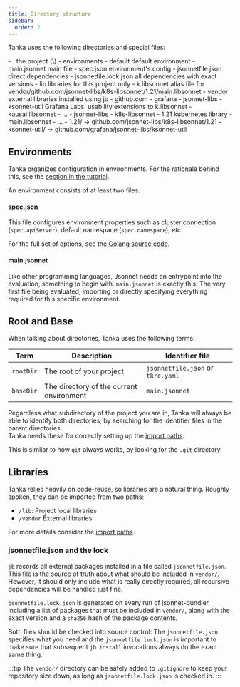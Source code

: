 ```yaml
---
title: Directory structure
sidebar:
  order: 2
---
```



Tanka uses the following directories and special files:

<FileTree>
- . the project (\<rootDir\>)
  - environments
    - default default environment
      - main.jsonnet main file
      - spec.json environment's config
  - jsonnetfile.json direct dependencies
  - jsonnetfile.lock.json all dependencies with exact versions
  - lib libraries for this project only
    - k.libsonnet alias file for vendor/github.com/jsonnet-libs/k8s-libsonnet/1.21/main.libsonnet
  - vendor external libraries installed using jb
    - github.com
      - grafana
        - jsonnet-libs
          - ksonnet-util Grafana Labs' usability extensions to k.libsonnet
            - kausal.libsonnet
            - ...
      - jsonnet-libs
        - k8s-libsonnet
          - 1.21 kubernetes library
            - main.libsonnet
            - ...
    - 1.21/ -> github.com/jsonnet-libs/k8s-libsonnet/1.21
    - ksonnet-util/ -> github.com/grafana/jsonnet-libs/ksonnet-util

</FileTree>

## Environments

Tanka organizes configuration in environments. For the rationale behind this,
see the [section in the tutorial](./tutorial/environments/).

An environment consists of at least two files:

#### spec.json

This file configures environment properties such as cluster connection
(`spec.apiServer`), default namespace (`spec.namespace`), etc.

For the full set of options, see the [Golang source
code](https://github.com/grafana/tanka/blob/main/pkg/spec/v1alpha1/environment.go).

#### main.jsonnet

Like other programming languages, Jsonnet needs an entrypoint into the
evaluation, something to begin with. `main.jsonnet` is exactly this: The very
first file being evaluated, importing or directly specifying everything required
for this specific environment.

## Root and Base

When talking about directories, Tanka uses the following terms:

| Term      | Description                              | Identifier file                   |
| --------- | ---------------------------------------- | --------------------------------- |
| `rootDir` | The root of your project                 | `jsonnetfile.json` or `tkrc.yaml` |
| `baseDir` | The directory of the current environment | `main.jsonnet`                    |

Regardless what subdirectory of the project you are in, Tanka will always be
able to identify both directories, by searching for the identifier files in the
parent directories.  
Tanka needs these for correctly setting up the [import paths](./libraries/import-paths/).

This is similar to how `git` always works, by looking for the `.git` directory.

## Libraries

Tanka relies heavily on code-reuse, so libraries are a natural thing. Roughly
spoken, they can be imported from two paths:

- `/lib`: Project local libraries
- `/vendor` External libraries

For more details consider the [import paths](./libraries/import-paths/).

### jsonnetfile.json and the lock

`jb` records all external packages installed in a file called
`jsonnetfile.json`. This file is the source of truth about what should be
included in `vendor/`. However, it should only include what is really directly
required, all recursive dependencies will be handled just fine.

`jsonnetfile.lock.json` is generated on every run of jsonnet-bundler, including
a list of packages that must be included in `vendor/`, along with the exact
version and a `sha256` hash of the package contents.

Both files should be checked into source control: The `jsonnetfile.json`
specifies what you need and the `jsonnetfile.lock.json` is important to make
sure that subsequent `jb install` invocations always do the exact same thing.

:::tip
The `vendor/` directory can be safely added to `.gitignore` to keep your
repository size down, as long as `jsonnetfile.lock.json` is checked in.
:::
